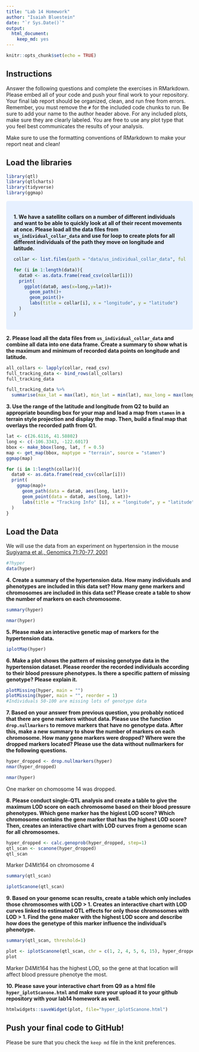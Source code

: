 ```yaml
---
title: "Lab 14 Homework"
author: "Isaiah Bluestein"
date: "`r Sys.Date()`"
output: 
  html_document: 
    keep_md: yes
---
```


```r
knitr::opts_chunk$set(echo = TRUE)
```

## Instructions
Answer the following questions and complete the exercises in RMarkdown. Please embed all of your code and push your final work to your repository. Your final lab report should be organized, clean, and run free from errors. Remember, you must remove the `#` for the included code chunks to run. Be sure to add your name to the author header above. For any included plots, make sure they are clearly labeled. You are free to use any plot type that you feel best communicates the results of your analysis.  

Make sure to use the formatting conventions of RMarkdown to make your report neat and clean!  

## Load the libraries
```r
library(qtl)
library(qtlcharts)
library(tidyverse)
library(ggmap)
```
<style>
div.blue { background-color:#e6f0ff; border-radius: 5px; padding: 20px;}
</style>
<div class = "blue">

**1. We have a satellite collars on a number of different individuals and want to be able to quickly look at all of their recent movements at once. Please load all the data files from `us_individual_collar_data` and use for loop to create plots for all different individuals of the path they move on longitude and latitude.**
```r
collar <- list.files(path = "data/us_individual_collar_data", full.names = TRUE)

for (i in 1:length(data)){
  data0 <- as.data.frame(read_csv(collar[i]))
  print(
    ggplot(data0, aes(x=long,y=lat))+
      geom_path()+
      geom_point()+
      labs(title = collar[i], x = "longitude", y = "latitude")
  )
}
```
</div>
**2. Please load all the data files from `us_individual_collar_data` and combine all data into one data frame. Create a summary to show what is the maximum and minimum of recorded data points on longitude and latitude.**
```r
all_collars <- lapply(collar, read_csv)
full_tracking_data <- bind_rows(all_collars)
full_tracking_data
```

```r
full_tracking_data %>% 
  summarise(max_lat = max(lat), min_lat = min(lat), max_long = max(long), min_long = min(long))
```


**3. Use the range of the latitude and longitude from Q2 to build an appropriate bounding box for your map and load a map from `stamen` in a terrain style projection and display the map. Then, build a final map that overlays the recorded path from Q1.**
```r
lat <- c(26.6116, 41.58802)
long <- c(-106.3343, -122.6017)
bbox <- make_bbox(long, lat, f = 0.5)
map <- get_map(bbox, maptype = "terrain", source = "stamen")
ggmap(map)
```

```r
for (i in 1:length(collar)){
  data0 <- as.data.frame(read_csv(collar[i]))
  print(
    ggmap(map)+
      geom_path(data = data0, aes(long, lat))+
      geom_point(data = data0, aes(long, lat))+
      labs(title = "Tracking Info" [i], x = "longitude", y = "latitude")
  )
}
```

## Load the Data
We will use the data from an experiment on hypertension in the mouse [Sugiyama et al., Genomics 71:70-77, 2001](https://www.sciencedirect.com/science/article/pii/S0888754300964012?via%3Dihub)
```r
#?hyper
data(hyper)
```

**4. Create a summary of the hypertension data. How many individuals and phenotypes are included in this data set? How many gene markers and chromosomes are included in this data set? Please create a table to show the number of markers on each chromosome.**
```r
summary(hyper)
```
```r
nmar(hyper)
```

**5. Please make an interactive genetic map of markers for the hypertension data.**
```r
iplotMap(hyper)
```

**6. Make a plot shows the pattern of missing genotype data in the hypertension dataset. Please reorder the recorded individuals according to their blood pressure phenotypes. Is there a specific pattern of missing genotype? Please explain it.**
```r
plotMissing(hyper, main = "")
plotMissing(hyper, main = "", reorder = 1)
#Individuals 50-100 are missing lots of genotype data
```

**7. Based on your answer from previous question, you probably noticed that there are gene markers without data. Please use the function `drop.nullmarkers` to remove markers that have no genotype data. After this, make a new summary to show the number of markers on each chromosome. How many gene markers were dropped? Where were the dropped markers located? Please use the data without nullmarkers for the following questions.**
```r
hyper_dropped <- drop.nullmarkers(hyper)
nmar(hyper_dropped)
```
```r
nmar(hyper)
```
One marker on chomosome 14 was dropped.

**8. Please conduct single-QTL analysis and create a table to give the maximum LOD score on each chromosome based on their blood pressure phenotypes. Which gene marker has the higiest LOD score? Which chromosome contains the gene marker that has the highest LOD score? Then, creates an interactive chart with LOD curves from a genome scan for all chromosomes.**
```r
hyper_dropped <- calc.genoprob(hyper_dropped, step=1)
qtl_scan <- scanone(hyper_dropped)
qtl_scan
```

Marker D4Mit164 on chromosome 4
```r
summary(qtl_scan)
```
```r
iplotScanone(qtl_scan)
```

**9. Based on your genome scan results, create a table which only includes those chromosomes with LOD > 1. Creates an interactive chart with LOD curves linked to estimated QTL effects for only those chromosomes with LOD > 1. Find the gene maker with the highest LOD score and describe how does the genetype of this marker influence the individual's phenotype.**
```r
summary(qtl_scan, threshold=1)
```
```r
plot <- iplotScanone(qtl_scan, chr = c(1, 2, 4, 5, 6, 15), hyper_dropped)
plot
```

Marker D4Mit164 has the highest LOD, so the gene at that location will affect blood pressure phenotye the most.


**10. Please save your interactive chart from Q9 as a html file `hyper_iplotScanone.html` and make sure your upload it to your github repository with your lab14 homework as well.**
```r
htmlwidgets::saveWidget(plot, file="hyper_iplotScanone.html")
```

## Push your final code to GitHub!
Please be sure that you check the `keep md` file in the knit preferences. 